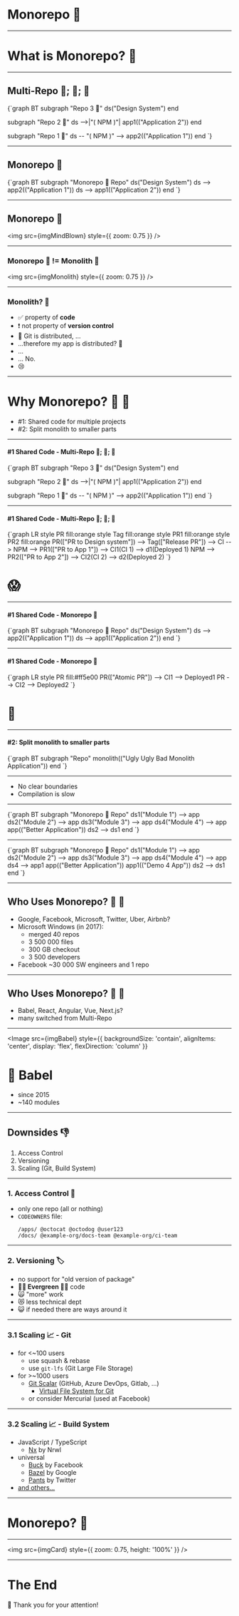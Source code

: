 

<Head>
  <title>Monorepo 🍱</title>
</Head>

# Monorepo 🍱

---

# What is Monorepo? 🍱

---

## Multi-Repo 🍣; 🥡; 🍜

<Mermaid zoom={1.2}>
  {`graph BT
  subgraph "Repo 3 🍜"
  ds("Design System")
  end
  
  subgraph "Repo 2 🥡"
  ds -->|"( NPM )"| app1(("Application 2"))
  end
  
  subgraph "Repo 1 🍣"
  ds -- "( NPM )" --> app2(("Application 1"))
  end
  `}
</Mermaid>

---

## Monorepo 🍱

<Mermaid zoom={1.2}>
  {`graph BT
  subgraph "Monorepo 🍱 Repo"
  ds("Design System")
  ds --> app2(("Application 1"))
  ds --> app1(("Application 2"))
  end
  `}
</Mermaid>

---

## Monorepo 🍱

<img src={imgMindBlown} style={{ zoom: 0.75 }} />

---

### Monorepo 🍱 != Monolith 🗿

<img src={imgMonolith} style={{ zoom: 0.75 }} />

---

### Monolith? 🗿

<Steps>

- ✅ property of **code**
- ❗ not property of **version control**
- 🤔 Git is distributed, ...
- ...therefore my app is distributed? 🤗
- ...
- ... No.
- 😢

</Steps>

---

# Why Monorepo? 🍱 🤔

<Steps>

- #1: Shared code for multiple projects
- #2: Split monolith to smaller parts

</Steps>

---

#### #1 Shared Code - Multi-Repo 🍣; 🥡; 🍜

<Mermaid zoom={1.2}>
  {`graph BT
  subgraph "Repo 3 🍜"
  ds("Design System")
  end
  
  subgraph "Repo 2 🥡"
  ds -->|"( NPM )"| app1(("Application 2"))
  end
  
  subgraph "Repo 1 🍣"
  ds -- "( NPM )" --> app2(("Application 1"))
  end
  `}
</Mermaid>

---

#### #1 Shared Code - Multi-Repo 🍣; 🥡; 🍜

<Mermaid>
  {`graph LR
  style PR fill:orange
  style Tag fill:orange
  style PR1 fill:orange
  style PR2 fill:orange
  PR(["PR to Design system"]) --> Tag(["Release PR"]) --> CI --> NPM --> PR1(["PR to App 1"]) --> CI1(CI 1) --> d1(Deployed 1)
  NPM --> PR2(["PR to App 2"]) --> CI2(CI 2) --> d2(Deployed 2)
`}
</Mermaid>

<Steps>

# 😱

</Steps>

---

#### #1 Shared Code - Monorepo 🍱

<Mermaid zoom={1.2}>
  {`graph BT
  subgraph "Monorepo 🍱 Repo"
  ds("Design System")
  ds --> app2(("Application 1"))
  ds --> app1(("Application 2"))
  end
  `}
</Mermaid>

---

#### #1 Shared Code - Monorepo 🍱

<Steps>

<div>
  <Mermaid zoom={1.2}>
    {`graph LR
      style PR fill:#ff5e00
      PR(["Atomic PR"]) --> CI1 --> Deployed1
      PR --> CI2 --> Deployed2
    `}
  </Mermaid>
</div>

# 🤩

</Steps>

---

#### #2: Split monolith to smaller parts

<Steps>
  <div>
    <Mermaid zoom={1.2}>
      {`graph BT
      subgraph "Repo"
      monolith(("Ugly Ugly Bad Monolith Application"))
      end
      `}
    </Mermaid>
  </div>
</Steps>

---

- No clear boundaries
- Compilation is slow

---

<Mermaid zoom={1.2}>
  {`graph BT
  subgraph "Monorepo 🍱 Repo"
  ds1("Module 1") --> app
  ds2("Module 2") --> app
  ds3("Module 3") --> app
  ds4("Module 4") --> app
  app(("Better Application"))
  ds2 --> ds1
  end
  `}
</Mermaid>

---

<Mermaid zoom={1.2}>
  {`graph BT
  subgraph "Monorepo 🍱 Repo"
  ds1("Module 1") --> app
  ds2("Module 2") --> app
  ds3("Module 3") --> app
  ds4("Module 4") --> app
  ds4 --> app1
  app(("Better Application"))
  app1(("Demo 4 App"))
  ds2 --> ds1
  end
  `}
</Mermaid>

---

## Who Uses Monorepo? 🍱 🤔

<Steps>

- Google, Facebook, Microsoft, Twitter, Uber, Airbnb?
- Microsoft Windows (in 2017):
  - merged 40 repos
  - 3 500 000 files
  - 300 GB checkout
  - 3 500 developers
- Facebook ~30 000 SW engineers and 1 repo

</Steps>

---

## Who Uses Monorepo? 🍱 🤔

<Steps>

- Babel, React, Angular, Vue, Next.js?
- many switched from Multi-Repo

</Steps>

---

<Image
  src={imgBabel}
  style={{
    backgroundSize: 'contain',
    alignItems: 'center',
    display: 'flex',
    flexDirection: 'column'
  }}
>

<Steps>

<div>
<div style={{ backgroundColor: 'rgba(0,0,0,0.66)', paddingLeft: '16px', paddingRight: '16px' }}>

# 🐠 Babel

</div>
</div>

<div>
<div style={{ backgroundColor: 'rgba(0,0,0,0.66)', paddingLeft: '16px', paddingRight: '16px' }}>

- since 2015
- ~140 modules

</div>
</div>

</Steps>

</Image>

---

## Downsides 👎

1. Access Control
2. Versioning
3. Scaling (Git, Build System)

---

### 1. Access Control 🚫

<Steps>

- only one repo (all or nothing)
- `CODEOWNERS` file:
  ```
  /apps/ @octocat @octodog @user123
  /docs/ @example-org/docs-team @example-org/ci-team
  ```

</Steps>

---

### 2. Versioning 🏷

<Steps>

- no support for "old version of package"
- **🌲🌳 Evergreen 🌴🎄** code
- 🙀 "more" work
- 😻 less technical dept
- 😺 if needed there are ways around it

</Steps>

---

### 3.1 Scaling 📈 - Git

<Steps>

- for <~100 users
  - use squash & rebase
  - use `git-lfs` (Git Large File Storage)
- for >~1000 users
  - [Git Scalar](https://github.com/microsoft/scalar) (GitHub, Azure DevOps, Gitlab, ...)
    - [Virtual File System for Git](https://vfsforgit.org/)
  - or consider Mercurial (used at Facebook)

</Steps>

---

### 3.2 Scaling 📈 - Build System

<Steps>

- JavaScript / TypeScript
  - [Nx](https://nx.dev/) by Nrwl
- universal
  - [Buck](https://buck.build/) by Facebook
  - [Bazel](https://bazel.build/) by Google
  - [Pants](https://github.com/pantsbuild/pants) by Twitter
- [and others...](https://github.com/korfuri/awesome-monorepo#build-systems--dependency-management-tools)

</Steps>

---

# Monorepo? 🍱

---

<img src={imgCard} style={{ zoom: 0.75, height: '100%' }} />

---

# The End

🙏 Thank you for your attention!
